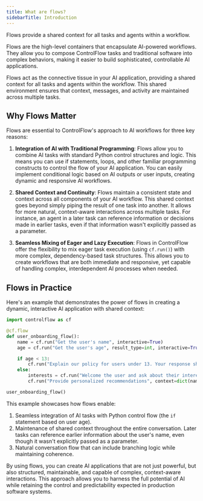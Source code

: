 ```yaml
---
title: What are flows?
sidebarTitle: Introduction
---
```


<Tip>
Flows provide a shared context for all tasks and agents within a workflow.
</Tip>

Flows are the high-level containers that encapsulate AI-powered workflows. They allow you to compose ControlFlow tasks and traditional software into complex behaviors, making it easier to build sophisticated, controllable AI applications.

Flows act as the connective tissue in your AI application, providing a shared context for all tasks and agents within the workflow. This shared environment ensures that context, messages, and activity are maintained across multiple tasks.

## Why Flows Matter

Flows are essential to ControlFlow's approach to AI workflows for three key reasons:

1. **Integration of AI with Traditional Programming**: Flows allow you to combine AI tasks with standard Python control structures and logic. This means you can use if statements, loops, and other familiar programming constructs to control the flow of your AI application. You can easily implement conditional logic based on AI outputs or user inputs, creating dynamic and responsive AI workflows.

2. **Shared Context and Continuity**: Flows maintain a consistent state and context across all components of your AI workflow. This shared context goes beyond simply piping the result of one task into another. It allows for more natural, context-aware interactions across multiple tasks. For instance, an agent in a later task can reference information or decisions made in earlier tasks, even if that information wasn't explicitly passed as a parameter.

3. **Seamless Mixing of Eager and Lazy Execution**: Flows in ControlFlow offer the flexibility to mix eager task execution (using `cf.run()`) with more complex, dependency-based task structures. This allows you to create workflows that are both immediate and responsive, yet capable of handling complex, interdependent AI processes when needed.

## Flows in Practice

Here's an example that demonstrates the power of flows in creating a dynamic, interactive AI application with shared context:

```python
import controlflow as cf

@cf.flow
def user_onboarding_flow():
    name = cf.run("Get the user's name", interactive=True)
    age = cf.run("Get the user's age", result_type=int, interactive=True)

    if age < 13:
        cf.run("Explain our policy for users under 13. Your response should be in a form that can be directly displayed to the user.")
    else:
        interests = cf.run("Welcome the user and ask about their interests", context=dict(name=name), interactive=True, result_type=list[str])
        cf.run("Provide personalized recommendations", context=dict(name=name, interests=interests), interactive=True)

user_onboarding_flow()
```

This example showcases how flows enable:

1. Seamless integration of AI tasks with Python control flow (the `if` statement based on user age).
2. Maintenance of shared context throughout the entire conversation. Later tasks can reference earlier information about the user's name, even though it wasn't explicitly passed as a parameter.
3. Natural conversation flow that can include branching logic while maintaining coherence.

By using flows, you can create AI applications that are not just powerful, but also structured, maintainable, and capable of complex, context-aware interactions. This approach allows you to harness the full potential of AI while retaining the control and predictability expected in production software systems.